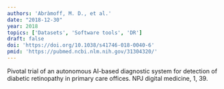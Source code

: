 ```yaml
---
authors: 'Abràmoff, M. D., et al.'
date: "2018-12-30"
year: 2018
topics: ['Datasets', 'Software tools', 'DR']
draft: false
doi: 'https://doi.org/10.1038/s41746-018-0040-6'
pmid: 'https://pubmed.ncbi.nlm.nih.gov/31304320/'
---
```


Pivotal trial of an autonomous AI-based diagnostic system for detection of diabetic retinopathy in primary care offices. NPJ digital medicine, 1, 39.